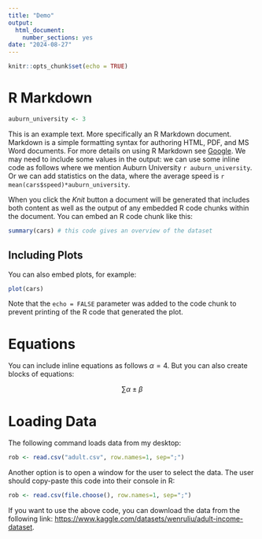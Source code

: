 ```yaml
---
title: "Demo"
output:
  html_document:
    number_sections: yes
date: "2024-08-27"
---
```


```r
knitr::opts_chunk$set(echo = TRUE)
```

# R Markdown

```r
auburn_university <- 3
```

<!-- This document is for class purposes. -->

This is an example text. More specifically an R Markdown document. Markdown is a simple formatting syntax for authoring HTML, PDF, and MS Word documents. For more details on using R Markdown see [Google](https://google.com). We may need to include some values in the output: we can use some inline code as follows where we mention Auburn University `r auburn_university`. Or we can add statistics on the data, where the average speed is `r mean(cars$speed)*auburn_university`.

When you click the *Knit* button a document will be generated that includes both content as well as the output of any embedded R code chunks within the document. You can embed an R code chunk like this:

```r
summary(cars) # this code gives an overview of the dataset
```

## Including Plots

You can also embed plots, for example:

```r
plot(cars)
```

Note that the `echo = FALSE` parameter was added to the code chunk to prevent printing of the R code that generated the plot.

# Equations

You can include inline equations as follows $\alpha = 4$. But you can also create blocks of equations: 

$$\sum \alpha \pm \beta $$

# Loading Data

The following command loads data from my desktop:

```r
rob <- read.csv("adult.csv", row.names=1, sep=";")
```

Another option is to open a window for the user to select the data. The user should copy-paste this code into their console in R:

```r
rob <- read.csv(file.choose(), row.names=1, sep=";")
```

If you want to use the above code, you can download the data from the following link: <https://www.kaggle.com/datasets/wenruliu/adult-income-dataset>.